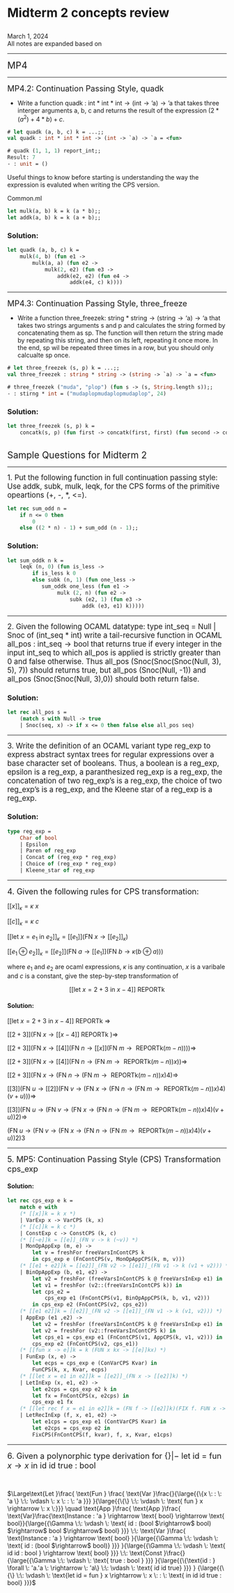 <h1 class="post" style="padding-bottom: 9px;">Midterm 2 concepts review</h1>
<span class='meta'>March 1, 2024</span><br>
<span class='meta'>All notes are expanded based on </span>
<hr>

<!--  Debugging only. Scrolls all the way to the bottom  Comment out when done.-->
<script>
document.addEventListener("DOMContentLoaded", function() {
  window.scrollTo(0, document.body.scrollHeight);
});
</script>

<!-- -----------------------------END-------------------------------- -->

<span style="font-size: 1.5em;"> MP4</span>
<hr>
<span style="font-size: 1.3em;"> MP4.2: Continuation Passing Style, $\text{quadk}$</span>


- Write a function $\text{quadk : int * int * int} \rightarrow (\text{int} \rightarrow \text{'a}) \rightarrow \text{'a}$ that takes three interger arguments a, b, c and returns the result of the expression $(2 * (a^2) + 4 * b) + c$.

```Ocaml
# let quadk (a, b, c) k = ...;;
val quadk : int * int * int -> (int -> `a) -> `a = <fun>

# quadk (1, 1, 1) report_int;;
Result: 7
- : unit = ()
```
Useful things to know before starting is understanding the way the expression is evaluted when writing the CPS version.

Common.ml

```ocaml
let mulk(a, b) k = k (a * b);;
let addk(a, b) k = k (a + b);;
```

### Solution:

```ocaml
let quadk (a, b, c) k =
    mulk(4, b) (fun e1 -> 
        mulk(a, a) (fun e2 -> 
            mulk(2, e2) (fun e3 -> 
                addk(e2, e2) (fun e4 -> 
                    addk(e4, c) k))))
```
<hr>

<span style="font-size: 1.3em;"> MP4.3: Continuation Passing Style, $\text{three\_freeze}$</span>

- Write a function $\text{three\_freezek: string * string} \rightarrow (\text{string} \rightarrow \text{`a}) \rightarrow \text{`a}$ that takes two strings arguments s and p and calculates the string formed by concatenating them as sp. The function will then return the string made by repeating this string, and then on its left, repeating it once more. In the end, sp wil be repeated three times in a row, but you should only calcualte sp once.

```ocaml 
# let three_freezek (s, p) k = ...;;
val three_freezek : string * string -> (string -> `a) -> `a = <fun>

# three_freezek ("muda", "plop") (fun s -> (s, String.length s));;
- : stirng * int = ("mudaplopmudaplopmudaplop", 24)
```

### Solution:

```ocaml
let three_freezek (s, p) k = 
    concatk(s, p) (fun first -> concatk(first, first) (fun second -> concatk(first,second) k))
```

<br> 
<span style="font-size: 1.5em;"> Sample Questions for Midterm 2</span>

<hr>

<span style="font-size: 1.2em;">
1. Put the following function in full continuation passing style:
    Use $\text{addk, subk, mulk, leqk, }$ for the CPS forms of the primitive opeartions (+, -, *, <=).
</span>

```ocaml 
let rec sum_odd n = 
    if n <= 0 then
        0 
    else ((2 * n) - 1) + sum_odd (n - 1);;
```
### Solution:

```ocaml
let sum_oddk n k = 
    leqk (n, 0) (fun is_less -> 
        if is_less k 0 
        else subk (n, 1) (fun one_less -> 
           sum_oddk one_less (fun e1 -> 
                mulk (2, n) (fun e2 -> 
                    subk (e2, 1) (fun e3 -> 
                        addk (e3, e1) k)))))
```
<hr>

<span style="font-size: 1.2em;">2. Given the following OCAML datatype: $\text{type int\_seq = Null  | Snoc of (int\_seq * int)}$ write a tail-recursive function in OCAML all_pos : $\text{int\_seq}\rightarrow \text{bool}$ that returns true if every integer in the input $\text{int\_seq}$ to which all_pos is applied is strictly greater than 0 and false otherwise.  Thus $\text{all\_pos (Snoc(Snoc(Snoc(Null, 3), 5), 7))}$ should returns true, but $\text{all\_pos (Snoc(Null, -1))} \text{ and } \text{all\_pos (Snoc(Snoc(Null, 3),0))}$ should both return false.</span>


### Solution:

```Ocaml
let rec all_pos s = 
    (match s with Null -> true
    | Snoc(seq, x) -> if x <= 0 then false else all_pos seq)
```
<hr>

<span style="font-size: 1.2em;">3. Write the definition of an OCAML variant type $\text{reg\_exp}$ to express abstract syntax trees for regular expressions over a base character set of booleans. Thus, a boolean is a $\text{reg\_exp}$, epsilon is a $\text{reg\_exp}$, a paranthesized $\text{reg\_exp}$ is a $\text{reg\_exp}$, the concatenation of two $\text{reg\_exp}$'s is a $\text{reg\_exp}$, the choice of two $\text{reg\_exp}$'s is a $\text{reg\_exp}$, and the Kleene star of a $\text{reg\_exp}$ is a $\text{reg\_exp}$.  </span>


### Solution: 

```ocaml 
type reg_exp = 
    Char of bool 
    | Epsilon 
    | Paren of reg_exp
    | Concat of (reg_exp * reg_exp)
    | Choice of (reg_exp * reg_exp)
    | Kleene_star of reg_exp
```

<hr>

<span style="font-size: 1.3em;">4. Given the following rules for CPS transformation: </span>


$[[x]]_\kappa = \kappa \: x$

$[[c]]_\kappa = \kappa \: c$

$[[\text{let } x = e_1 \text{ in } e_2]]_\kappa = [[e_1]] (\text{FN } x \rightarrow [[e_2]]_\kappa)$

$[[e_1 \oplus e_2]]_\kappa = [[e_2]](\text{FN } a \rightarrow [[e_1]](\text{FN } b \rightarrow \kappa (b \oplus a)))$

where $e_1$ and $e_2$ are ocaml expressions, $\kappa$ is any continuation, $x$ is a varibale and $c$ is a constant, give the step-by-step transformation of 

$$[[\text{let } x = 2 + 3 \text{ in } x - 4]] \text{ REPORTk } $$

#### Solution:

$[[\text{let } x = 2 + 3 \text{ in } x - 4]] \text{ REPORTk } \Rightarrow$

$[[2 + 3]](\text{FN }x \rightarrow [[x - 4]] \text{ REPORTk } ) \Rightarrow$

$[[2 + 3]](\text{FN } x \rightarrow [[4]](\text{FN } n \rightarrow [[x]](\text{FN } m \rightarrow \text{ REPORTk}(m - n)))) \Rightarrow$

$[[2 + 3]](\text{FN } x \rightarrow [[4]](\text{FN } n \rightarrow (\text{FN } m \rightarrow \text{ REPORTk}(m - n)) x)) \Rightarrow$

$[[2 + 3]](\text{FN } x \rightarrow(\text{FN } n \rightarrow (\text{FN } m \rightarrow \text{ REPORTk}(m - n)) x) 4) \Rightarrow$

$[[3]](\text{FN } u \rightarrow [[2]](\text{FN } v \rightarrow (\text{FN } x \rightarrow(\text{FN } n \rightarrow (\text{FN } m \rightarrow \text{ REPORTk}(m - n)) x) 4)(v + u))) \Rightarrow$

$[[3]](\text{FN } u \rightarrow (\text{FN } v \rightarrow (\text{FN } x \rightarrow(\text{FN } n \rightarrow (\text{FN } m \rightarrow \text{ REPORTk}(m - n)) x) 4)(v + u)) 2) \Rightarrow$

$(\text{FN } u \rightarrow (\text{FN } v \rightarrow (\text{FN } x \rightarrow(\text{FN } n \rightarrow (\text{FN } m \rightarrow \text{ REPORTk}(m - n)) x) 4)(v + u)) 2) 3$

<hr>


<span style="font-size: 1.3em;">5. MP5: Continuation Passing Style (CPS) Transformation cps_exp</span>

#### Solution: 

```ocaml
let rec cps_exp e k = 
    match e with 
    (* [[x]]k = k x *)
    | VarExp x -> VarCPS (k, x)
    (* [[c]]k = k c *)
    | ConstExp c -> ConstCPS (k, c)
    (* [[~e]]k = [[e]]_(FN v -> k (~v)) *)
    | MonOpAppExp (m, e) -> 
        let v = freshFor freeVarsInContCPS k 
        in cps_exp e (FnContCPS(v, MonOpAppCPS(k, m, v)))
    (* [[e1 + e2]]k = [[e2]]_(FN v2 -> [[e1]]_(FN v1 -> k (v1 + v2))) *)
    | BinOpAppExp (b, e1, e2) -> 
        let v2 = freshFor (freeVarsInContCPS k @ freeVarsInExp e1) in
        let v1 = freshFor (v2::(freeVarsInContCPS k)) in 
        let cps_e2 = 
            cps_exp e1 (FnContCPS(v1, BinOpAppCPS(k, b, v1, v2))) 
        in cps_exp e2 (FnContCPS(v2, cps_e2))
    (* [[e1 e2]]k = [[e2]]_(FN v2 -> [[e1]]_(FN v1 -> k (v1, v2))) *)
    | AppExp (e1 ,e2) -> 
        let v2 = freshFor (freeVarsInContCPS k @ freeVarsInExp e1) in 
        let v2 = freshFor (v2::freeVarsInContCPS k) in 
        let cps_e1 = cps_exp e1 (FnContCPS(v1, AppCPS(k, v1, v2))) in 
        cps_exp e2 (FnContCPS(v2, cps_e1))
    (* [[fun x -> e]]k = k (FUN x kx -> [[e]]kx) *)
    | FunExp (x, e) -> 
        let ecps = cps_exp e (ConVarCPS Kvar) in 
        FunCPS(k, x, Kvar, ecps) 
    (* [[let x = e1 in e2]]k = [[e2]]_(FN x -> [[e2]]k) *)
    | LetInExp (x, e1, e2) -> 
        let e2cps = cps_exp e2 k in 
        let fx = FnContCPS(x, e2cps) in 
        cps_exp e1 fx
    (* [[let rec f x = e1 in e2]]k = (FN f -> [[e2]]k)(FIX f. FUN x -> FN kx -> [[e1]]kx) *)
    | LetRecInExp (f, x, e1, e2) -> 
        let e1cps = cps_exp e1 (ContVarCPS Kvar) in 
        let e2cps = cps_exp e2 in 
        FixCPS(FnContCPS(f, kvar), f, x, Kvar, e1cps)
```

<hr>

<span style="font-size: 1.3em;">6. Given a polynorphic type derivation for $\{\} | - \text{ let id = fun } x \rightarrow x \text{ in id id true : bool}$</span>

<!-- Variables for the type derivations -->

\newcommand\LetSix{\large{{\{\} \:\: \vdash \: \text{let id = fun } x \rightarrow \: x \: : \: \text{ in id id true : bool} }}}

\newcommand\FunSix{\large{{\{\} \:\: \vdash \: \text{ fun } x \rightarrow \: x \:}}}

\newcommand\AppSix{\large{{\{\text{id : } \forall \: 'a.'a \: \rightarrow \: 'a\} \:\: \vdash \: \text{ id id true} }}}

\newcommand\VarSix{\large{{\{x \: : \: 'a \} \:\: \vdash \: x \: : \: 'a }}}

\newcommand\AppSixTwo{\large{{\Gamma  \:\: \vdash \: \text{ id id : bool }  \rightarrow \text{ bool} }}}

\newcommand\ConstSix{\large{{\Gamma  \:\: \vdash \: \text{ true : bool } }}}

\newcommand\VarSixTwo{\large{{\Gamma  \:\: \vdash \: \text{ id : (bool $\rightarrow$ bool) $\rightarrow$ bool $\rightarrow$ bool} }}}

\newcommand\VarSixThree{\large{{\Gamma  \:\: \vdash \: \text{ id : (bool $\rightarrow$ bool)} }}}



<br>

<!-- End of Variables for the type derivations -->

$\Large\text{Let }\frac{ \text{Fun } \frac{  \text{Var }\frac{}{\VarSix}  }{\FunSix} \quad \text{App }\frac{   \text{App }\frac{   \text{Var}\frac{\text{Instance : 'a } \rightarrow \text{ bool} \rightarrow \text{ bool}}{\VarSixTwo} \:\:  \text{Var }\frac{ \text{Instance : 'a } \rightarrow \text{ bool} }{\VarSixThree} }{\AppSixTwo}  \:\: \text{Const }\frac{}{\ConstSix}  }{\AppSix} } {\LetSix}$
